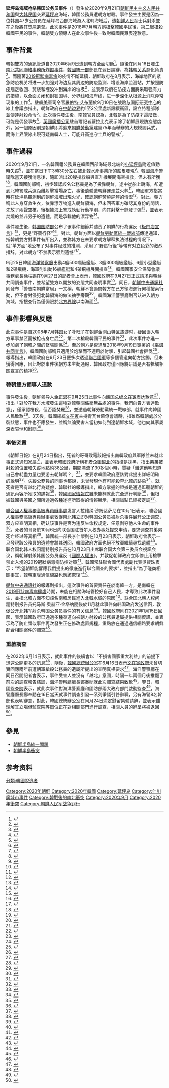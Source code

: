 {{noteTA
|G1=Korea
|G2=Korea Comparison
|G3=ME
|G4=IT
|G5=Unit
|G6=EU
|G7=People
|G8=PresidentsUS
}}
{{Infobox event
|title = 延坪島海域槍殺南韓公務員事件
|image = Inchon islands 2.svg
|caption =朝韩在黃海的海域爭議
|date = 2020年9月21日
|place = [[延坪島|延坪島]]臨近海域
|coordinates  = 
|cause = 一位南韓海洋水產部47歲公務員在延坪島西部海域失蹤
|result = 該名公務員遭到朝鮮人民軍防衛性射擊，<br/>[[韩朝关系|韓朝雙方關係]]惡化，[[朝鲜半岛|朝鲜半岛]]局勢緊張
}}
'''延坪岛海域枪杀韩国公务员事件'''（{{kor|연평도 해역 공무원 피격 사망 사건|延坪島海域公務員被擊死亡事件|名=南}}）發生於2020年9月21日[[朝鲜民主主义人民共和国|朝鲜民主主义人民共和国]]與[[大韩民国|大韩民国]]交界[[延坪岛|延坪岛]]海域，韓國公務員遭朝方射殺。事件發生主要是因為一位韩国{{le|海洋水产部|Ministry of Oceans and Fisheries}}47岁公务员在延坪岛西部海域游入北韩海域后，遭[[朝鲜人民军|朝鲜人民军]]士兵射杀並在之後將其焚屍遺棄。此次事件是2018年7月朝方誤槍擊韓國平民後，第二起槍殺韓國平民的事件，韓朝雙方領導人在此次事件後一致對韓國民眾表達歉意。

==事件背景==
韓朝雙方的通訊管道自2020年6月9日遭到朝方全面切斷<ref>{{Cite web|title=今午起全面切斷與南韓通訊管道|url=https://udn.com/news/story/6809/4622872|publisher=聯合報|access-date=2020-06-22|dead-url=no|archive-url=https://web.archive.org/web/20200609175247/https://udn.com/news/story/6809/4622872|archive-date=2020-06-09}}</ref>，隨後在同月16日發生[[南北共同聯絡事務所炸毀事件|南北共同聯絡事務所炸毀事件]]，[[韓國統一部|韓國統一部]]部長{{link-ko|金鍊鐵|김연철}}在翌日請辭，為[[韩朝关系|韩朝关系]]惡化負責<ref>{{Cite web|title=金與正嗆文在寅 拒南韓特使|url=https://news.ltn.com.tw/news/world/paper/1380457|publisher=自由時報|access-date=2020-06-22|dead-url=no|archive-url=https://web.archive.org/web/20200618090718/https://news.ltn.com.tw/news/world/paper/1380457|archive-date=2020-06-18}}</ref>。而隨著[[2019冠狀病毒病|2019冠狀病毒病]]的疫情不斷延續，朝鮮政府在8月表示，海岸地区的紧急防疫机关将进一步加强对海边及其周边的防疫监测、增设海岸监测站，并按照防疫规定收回、焚烧和埋没冲到海岸的垃圾<ref>{{cite news|title=朝鲜加强海岸地区防疫监测|url=http://www.rodong.rep.kp/cn/index.php?strPageID=SF01_02_01&newsID=2020-08-22-0002|work=勞動日報|date=2020-08-22|language=zh-cn|accessdate=2021-06-29|dead-url=no|archive-date=2020-08-30|archive-url=https://web.archive.org/web/20200830094137/http://www.rodong.rep.kp/cn/index.php?strPageID=SF01_02_01&newsID=2020-08-22-0002}}</ref>，並表示政府在防疫方面將采取强有力的措施，以全面关闭和封锁国境、分界线和海岸线，进一步深化从根源上消除异常现象的工作<ref>{{cite news|title=采取强有力的措施保持严格的防疫形势|url=http://www.rodong.rep.kp/cn/index.php?strPageID=SF01_02_01&newsID=2020-08-31-0003|work=勞動日報|date=2020-08-31|language=zh-cn|accessdate=2021-06-29|dead-url=no|archive-date=2020-09-07|archive-url=https://web.archive.org/web/20200907190558/http://www.rodong.rep.kp/cn/index.php?strPageID=SF01_02_01&newsID=2020-08-31-0003}}</ref>。[[駐韓美軍|駐韓美軍]]司令官[[羅伯特·艾布蘭|羅伯特·艾布蘭]]於9月10日在[[战略与国际研究中心|战略与国际研究中心]]的線上會議亦指出，朝鮮政府在[[中朝边界|中朝边界]]約1至2公里處新設緩衝區，設立特種部隊並傳達射殺命令<ref>{{cite news|title=North Korea issues shoot-to-kill orders to prevent virus: US|url=https://www.france24.com/en/20200911-north-korea-issues-shoot-to-kill-orders-to-prevent-virus-us|work=法新社|date=2020-09-11|language=en|accessdate=2021-06-29|dead-url=no|archive-date=2020-11-08|archive-url=https://web.archive.org/web/20201108135918/https://www.france24.com/en/20200911-north-korea-issues-shoot-to-kill-orders-to-prevent-virus-us}}</ref>。此次事件發生後，南韓官員認為，北韓是為了防疫才這麼做，可能是偶發事故<ref>{{cite news|title=南韓公務員遭槍殺 金正恩致函道歉|url=https://news.cts.com.tw/cts/international/202009/202009262015015.html|work=華視|date=2020-09-26|language=zh-tw|accessdate=2021-06-29|dead-url=no|archive-date=2020-11-29|archive-url=https://web.archive.org/web/20201129232831/https://news.cts.com.tw/cts/international/202009/202009262015015.html}}</ref>，[[英國廣播公司|英國廣播公司]]駐首爾記者蘿拉比克表示除了朝鮮展現防疫態度外，另一個原因則是朝鮮即將迎來[[朝鮮勞動黨|朝鮮勞動黨]]建黨75年而舉辦的大規模閱兵式，而[[北方界線|海上界限線]]出現可疑南韓人士，可能升高巡守士兵的警戒<ref>{{cite news|title=金正恩罕見道歉　背後另有盤算|url=https://www.rti.org.tw/news/view/id/2081286|work=中央廣播電台|date=2020-10-02|language=zh-tw|accessdate=2021-06-29|dead-url=no|archive-date=2020-12-25|archive-url=https://web.archive.org/web/20201225021437/https://www.rti.org.tw/news/view/id/2081286}}</ref>。

==事件過程==
2020年9月21日，一名韓國籍公務員在韓國西部海域最北端的[[小延坪島|小延坪島]]附近值勤時失蹤<ref>{{cite news|title=하루 4번 바뀌는 연평도 조류…실종 시간도 파악 안 돼|url=https://news.joins.com/article/23881577|work=中央日報|date=2020-09-28|language=ko|accessdate=2021-06-28|dead-url=no|archive-date=2020-11-02|archive-url=https://web.archive.org/web/20201102073621/https://news.joins.com/article/23881577}}</ref>，並在當日下午3時30分左右被北韓水產事業所的船隻發現<ref>{{cite news|title=南韓公務員投誠北韓6小時後遭淋汽油焚屍　海上「冒火光」軍方才證實|url=https://tw.appledaily.com/international/20200924/OCYNFCOJMRHA3H7A35UBKSL3UE/|work=蘋果日報|date=2020-09-28|language=zh-tw|accessdate=2021-06-26|dead-url=no|archive-date=2021-06-26|archive-url=https://web.archive.org/web/20210626101924/https://tw.appledaily.com/international/20200924/OCYNFCOJMRHA3H7A35UBKSL3UE/}}</ref>。韓國海岸警衛隊當天接獲消息後，隨即派出20艘搜救船與直升機展開海空搜救，但未有所獲<ref>{{cite news|title=南韓公務員跳海「投北」遭殘酷射殺 朝鮮大統領金正恩罕見道歉反省|url=https://newtalk.tw/news/view/2020-09-25/470477|work=新頭殼|date=2020-09-28|language=zh-tw|accessdate=2021-06-26|dead-url=no|archive-date=2020-10-20|archive-url=https://web.archive.org/web/20201020040701/https://newtalk.tw/news/view/2020-09-25/470477}}</ref>。韓國國防部稱，初步確認該名公務員是為了投靠朝鮮，途中從船上跳海，卻遭到北韓警戒兵遠距離射擊當場身亡，事後遺體遭朝鮮運走並火葬<ref>{{cite news|title=南韓公務員跳海投北！反遭北韓「遠距射殺」燒成灰|url=https://news.tvbs.com.tw/world/1390120|work=TVBS|date=2020-09-28|language=zh-tw|accessdate=2021-06-26|dead-url=no|archive-date=2020-11-07|archive-url=https://web.archive.org/web/20201107053000/https://news.tvbs.com.tw/world/1390120}}</ref>，韓國軍方指當時在延坪島觀測到的朝鮮海域出現火光，確認朝鮮焚燒屍體的情況<ref>{{cite news|title=朝軍涉射殺韓公民事件未解疑團多　男子棄韓投朝遭發現6小時後亡|url=https://www.hk01.com/%E5%8D%B3%E6%99%82%E5%9C%8B%E9%9A%9B/527949/%E6%9C%9D%E8%BB%8D%E6%B6%89%E5%B0%84%E6%AE%BA%E9%9F%93%E5%85%AC%E6%B0%91%E4%BA%8B%E4%BB%B6%E6%9C%AA%E8%A7%A3%E7%96%91%E5%9C%98%E5%A4%9A-%E7%94%B7%E5%AD%90%E6%A3%84%E9%9F%93%E6%8A%95%E6%9C%9D%E9%81%AD%E7%99%BC%E7%8F%BE6%E5%B0%8F%E6%99%82%E5%BE%8C%E4%BA%A1|work=HK01|language=zh-hk|accessdate=2021-06-26|dead-url=no|archive-date=2021-06-26|archive-url=https://web.archive.org/web/20210626101926/https://www.hk01.com/%E5%8D%B3%E6%99%82%E5%9C%8B%E9%9A%9B/527949/%E6%9C%9D%E8%BB%8D%E6%B6%89%E5%B0%84%E6%AE%BA%E9%9F%93%E5%85%AC%E6%B0%91%E4%BA%8B%E4%BB%B6%E6%9C%AA%E8%A7%A3%E7%96%91%E5%9C%98%E5%A4%9A-%E7%94%B7%E5%AD%90%E6%A3%84%E9%9F%93%E6%8A%95%E6%9C%9D%E9%81%AD%E7%99%BC%E7%8F%BE6%E5%B0%8F%E6%99%82%E5%BE%8C%E4%BA%A1}}</ref>。對此，朝方稱此人身穿救生衣，依靠漂浮物進入朝鮮領海，但未回答軍方確認其身份的問話，先放了兩聲空槍，後根據海上警戒執勤行動準則，向其射擊十餘發子彈<ref>{{cite news|title=韓官投朝被擊斃 金正恩罕有致歉|url=http://www.takungpao.com.hk/news/232111/2020/0926/501900.html|work=大公報|language=zh-hk|accessdate=2021-06-26|dead-url=no|archive-date=2020-10-26|archive-url=https://web.archive.org/web/20201026010833/http://www.takungpao.com.hk/news/232111/2020/0926/501900.html}}</ref>，並表示焚燒的並非男子的遺體，而是承載他的漂浮物<ref>{{cite news|title=韓國要求朝鮮進一步調查射殺公務員事件|url=https://www.wenweipo.com/a/202009/26/AP5f6eb625e4b0ac3aac4e5f84.html|work=文匯報|language=zh-hk|accessdate=2021-06-26|dead-url=no|archive-date=2021-06-26|archive-url=https://web.archive.org/web/20210626101926/https://www.wenweipo.com/a/202009/26/AP5f6eb625e4b0ac3aac4e5f84.html}}</ref>。

事件發生後，[[韩国国防部|韩国国防部]]公布了该事件細節并谴责了朝鮮的行為違反《[[板門店宣言|板門店宣言]]》<ref>{{cite news|script-title=ko:국방장관 "北 만행 생각도 못했다"…6시간 미스터리는 '미궁'|url=https://www.news1.kr/articles/?4069950|work=News1|language=ko|accessdate=2021-06-26|dead-url=no|archive-date=2020-09-27|archive-url=https://web.archive.org/web/20200927211204/https://www.news1.kr/articles/?4069950}}</ref>，更是“野蛮行径”<ref name="JMCG">{{cite news |author1=Justin McCurry |title=North Korea accused of killing South Korean official and burning his body |url=https://www.theguardian.com/world/2020/sep/24/north-korea-accused-of-killing-south-korean-official-and-burning-his-body |accessdate=2020-09-24 |work=Guardian |date=2020-09-24 |location=Seoul |language=en |archive-date=2021-06-26 |archive-url=https://web.archive.org/web/20210626090258/https://www.theguardian.com/world/2020/sep/24/north-korea-accused-of-killing-south-korean-official-and-burning-his-body |dead-url=no }}</ref>。對此，朝鲜方面以[[朝鮮勞動黨統一戰線部|朝鮮勞動黨統一戰線部]]傳達通知，指韓朝雙方對事件有所出入，並称韩方在未要求朝方解释执法过程的情况下，就“单方面”地公布了对事件经过的推测，采用了“野蛮行径”等带有对立色彩的激烈措辞，对此朝方“不禁表示强烈遗憾”<ref>{{cite news|title=金正恩罕见向韩国社会致歉 承认射杀海漂韩公民但否认焚尸|url=https://international.caixin.com/2020-09-25/101609695.html|work=財新|language=zh-cn|accessdate=2021-06-26|archive-date=2021-04-27|archive-url=https://web.archive.org/web/20210427023812/https://international.caixin.com/2020-09-25/101609695.html|dead-url=no}}</ref>。

9月25日韓國[[海洋警察廳|海洋警察廳]]出動4艘500噸級艦艇、3艘300噸級艦艇、6艘小型艦艇和2架飛機，海軍則出動16艘艦艇和4架飛機展開搜查<ref>{{cite news|title=射殺公務員案引發緊張？南韓海上尋屍 北韓警告：不要越界|url=https://udn.com/news/story/6809/4894841|work=聯合報|language=zh-tw|accessdate=2021-06-26|dead-url=no|archive-date=2020-11-23|archive-url=https://web.archive.org/web/20201123120820/https://udn.com/news/story/6809/4894841}}</ref>。韓國國家安全保障會議事務處長徐柱錫在9月27日的記者會上表示，韓國政府在9月27日正式請求與朝鮮共同調查事件，並希望雙方以開放的姿態共同查明事實<ref>{{cite news|title=韓國對朝鮮提議共同調查公務員遇害事件|url=https://www.hk01.com/%E5%8D%B3%E6%99%82%E5%9C%8B%E9%9A%9B/529106/%E9%9F%93%E5%9C%8B%E5%B0%8D%E6%9C%9D%E9%AE%AE%E6%8F%90%E8%AD%B0%E5%85%B1%E5%90%8C%E8%AA%BF%E6%9F%A5%E5%85%AC%E5%8B%99%E5%93%A1%E9%81%87%E5%AE%B3%E4%BA%8B%E4%BB%B6|work=香港01|language=zh-hk|accessdate=2021-06-26|dead-url=no|archive-date=2021-06-26|archive-url=https://web.archive.org/web/20210626090728/https://www.hk01.com/%E5%8D%B3%E6%99%82%E5%9C%8B%E9%9A%9B/529106/%E9%9F%93%E5%9C%8B%E5%B0%8D%E6%9C%9D%E9%AE%AE%E6%8F%90%E8%AD%B0%E5%85%B1%E5%90%8C%E8%AA%BF%E6%9F%A5%E5%85%AC%E5%8B%99%E5%93%A1%E9%81%87%E5%AE%B3%E4%BA%8B%E4%BB%B6}}</ref>。同日，[[朝鮮中央通訊社|朝鮮中央通訊社]]則發布「警告南朝鮮當局」一文稱，朝鮮不會過問韓方在己方領海進行何種搜索行動，但不會對侵犯北韓領海的做法袖手旁觀<ref>{{cite news|title=公僕被射殺海拋　南韓派30艦艇搜索惹金正恩緊張件|url=https://tw.appledaily.com/international/20200927/MU23M4QUPJCWTHULEXEM5FCTAM/|work=蘋果日報|language=zh-tw|accessdate=2021-06-26|dead-url=no|archive-date=2021-06-26|archive-url=https://web.archive.org/web/20210626130830/https://tw.appledaily.com/international/20200927/MU23M4QUPJCWTHULEXEM5FCTAM/}}</ref>。[[韓國海洋警察廳|韓國海洋警察廳]]則否认进入朝方海域，指搜查行為僅侷限於[[北方界線|北方界線]]以南海面<ref>{{cite news|title=韩国海警寻找被朝射杀公务员遗体 否认进入朝方海域|url=https://www.jiemian.com/article/5046221.html|work=界面新闻|language=zh-cn|accessdate=2021-06-26|archive-date=2021-06-26|archive-url=https://web.archive.org/web/20210626122649/https://www.jiemian.com/article/5046221.html|dead-url=no}}</ref>。

==事件影響與反應==
此次事件是自2008年7月韩国女子朴旺子在朝鲜金刚山特区旅游时，疑因误入朝方军事禁区而被枪击身亡后<ref>{{cite news|title=南韩公务员“投北”遭朝鲜射杀焚尸|url=https://www.dw.com/zh/%E5%8D%97%E9%9F%A9%E5%85%AC%E5%8A%A1%E5%91%98%E6%8A%95%E5%8C%97%E9%81%AD%E6%9C%9D%E9%B2%9C%E5%B0%84%E6%9D%80%E7%84%9A%E5%B0%B8/a-55035521|work=德國之聲|language=zh-hans|dead-url=no|accessdate=2021-06-26|archive-date=2021-05-26|archive-url=https://web.archive.org/web/20210526061453/https://www.dw.com/zh/%E5%8D%97%E9%9F%A9%E5%85%AC%E5%8A%A1%E5%91%98%E6%8A%95%E5%8C%97%E9%81%AD%E6%9C%9D%E9%B2%9C%E5%B0%84%E6%9D%80%E7%84%9A%E5%B0%B8/a-55035521}}</ref>，第二次槍殺韓國平民的事件<ref>{{cite news|title=朝鮮「槍殺並焚屍韓國官員」 金正恩罕見致歉|url=https://www.bbc.com/zhongwen/trad/world-54293719|work=BBC|language=zh-hant|dead-url=no|accessdate=2021-06-26|archive-date=2020-10-13|archive-url=https://web.archive.org/web/20201013020701/https://www.bbc.com/zhongwen/trad/world-54293719}}</ref>，此次事件亦進一步加劇了朝韓之間的緊張關係<ref>{{cite news|title=北韓射殺在該國水域發現的韓國官員並焚屍|url=https://cn.wsj.com/articles/%E5%8C%97%E9%9F%93%E5%B0%84%E6%AE%BA%E5%9C%A8%E8%A9%B2%E5%9C%8B%E6%B0%B4%E5%9F%9F%E7%99%BC%E7%8F%BE%E7%9A%84%E9%9F%93%E5%9C%8B%E5%AE%98%E5%93%A1%E4%B8%A6%E7%84%9A%E5%B1%8D-11601009112|work=華爾街日報|language=zh-hant|dead-url=no|accessdate=2021-06-26|archive-date=2021-01-16|archive-url=https://web.archive.org/web/20210116041943/https://cn.wsj.com/articles/%E5%8C%97%E9%9F%93%E5%B0%84%E6%AE%BA%E5%9C%A8%E8%A9%B2%E5%9C%8B%E6%B0%B4%E5%9F%9F%E7%99%BC%E7%8F%BE%E7%9A%84%E9%9F%93%E5%9C%8B%E5%AE%98%E5%93%A1%E4%B8%A6%E7%84%9A%E5%B1%8D-11601009112}}</ref>。至於朝方是否違反2018年9月19日簽署的《[[平壤共同宣言|平壤共同宣言]]》，韓國國防部稱只適用於炮擊而不適用於射擊，引起韓國社會撻伐<ref>{{cite news|title=“9·19 군사합의엔 ‘사격하지 말라’ 내용 없다” 군 해명 ‘오락가락’(종합)|url=https://www.seoul.co.kr/news/newsView.php?id=20200924500115|work=首尔新闻|language=ko|dead-url=no|accessdate=2021-06-26|archive-date=2020-10-31|archive-url=https://web.archive.org/web/20201031081306/https://www.seoul.co.kr/news/newsView.php?id=20200924500115}}</ref>，報導指出，韓國政府在9月23日便多次透過[[聯合國軍|聯合國軍]]等多個管道向朝方接觸，但未獲得回應，因此對於事件後朝方未主動通報，韓國政府僅回應將研議是否有牴觸相關宣言的精神<ref>{{cite news|title=우리국민 쐈는데 9·19 합의 위반 아니라는 軍 "월경 규정 없다"|url=https://news.joins.com/article/23880281|work=中央日報|language=ko|dead-url=no|accessdate=2021-06-26|archive-date=2020-10-21|archive-url=https://web.archive.org/web/20201021025851/https://news.joins.com/article/23880281}}</ref>。
===韓朝雙方領導人道歉===
事件發生後，朝鮮领导人[[金正恩|金正恩]]在9月25日此事件向[[韩国总统|韩国总统]][[文在寅|文在寅]]表达歉意<ref>{{cite news |title=Kim Jong-un 'apologises for killing of South Korean official' |url=https://www.bbc.com/news/world-asia-54291550 |accessdate=2020-09-25 |work=BBC |date=2020-09-25 |language=en |archive-date=2021-06-26 |archive-url=https://web.archive.org/web/20210626090259/https://www.bbc.com/news/world-asia-54291550 |dead-url=no }}</ref>，指出「對於在我方水域發生這種對韓朝關係毫無益處的事件，我們向貴方表達歉意」，僅承認槍殺，但否認焚屍<ref>{{cite news|title=南韓公務員疑投誠遭射殺 金正恩罕見道歉|url=https://udn.com/news/story/6809/4889382|work=聯合報|date=2020-09-26|language=zh-tw|accessdate=2021-06-26|archive-date=2020-12-02|archive-url=https://web.archive.org/web/20201202170713/https://udn.com/news/story/6809/4889382|dead-url=no}}</ref>，並透過朝鮮勞動黨統一戰線部，就事件向韓國人民致歉<ref>{{cite news|title=韓國要求朝鮮進一步調查射殺韓國公務員事件|url=https://www.hkcd.com/content/2020-09/26/content_1218220.html|work=香港商報|date=2020-09-26|language=zh-hk|accessdate=2021-06-26|archive-date=2021-06-26|archive-url=https://web.archive.org/web/20210626101926/https://www.hkcd.com/content/2020-09/26/content_1218220.html|dead-url=no}}</ref>。3天後，韓國總統[[文在寅|文在寅]]主持青瓦台幕僚會議時，指雖然韓朝處於分裂狀態，事件也不應發生，並稱無論受害人當初如何到達朝鮮水域，他也向其家屬深表哀悼和慰問<ref>{{cite news|title=韓國公務員遭朝軍開槍射殺　文在寅向民眾道歉|url=https://www.hk01.com/%E5%8D%B3%E6%99%82%E5%9C%8B%E9%9A%9B/529599/%E9%9F%93%E5%9C%8B%E5%85%AC%E5%8B%99%E5%93%A1%E9%81%AD%E6%9C%9D%E8%BB%8D%E9%96%8B%E6%A7%8D%E5%B0%84%E6%AE%BA-%E6%96%87%E5%9C%A8%E5%AF%85%E5%90%91%E6%B0%91%E7%9C%BE%E9%81%93%E6%AD%89|work=香港01|date=2020-09-28|language=zh-hk|accessdate=2021-06-26|archive-date=2021-06-26|archive-url=https://web.archive.org/web/20210626090259/https://www.hk01.com/%E5%8D%B3%E6%99%82%E5%9C%8B%E9%9A%9B/529599/%E9%9F%93%E5%9C%8B%E5%85%AC%E5%8B%99%E5%93%A1%E9%81%AD%E6%9C%9D%E8%BB%8D%E9%96%8B%E6%A7%8D%E5%B0%84%E6%AE%BA-%E6%96%87%E5%9C%A8%E5%AF%85%E5%90%91%E6%B0%91%E7%9C%BE%E9%81%93%E6%AD%89|dead-url=no}}</ref>。

===事後究責===
《朝鮮日報》在9月24日指出，死者的哥哥致電該報指出南韓政府與軍隊並未就此事正式通知家屬<ref>{{cite news|title=家族にも知らされない死…射殺された公務員の兄「メディアの記事を見て初めて知った」|url=http://www.chosunonline.com/site/data/html_dir/2020/09/25/2020092580109.html|work=朝鮮日報|accessdate=2021-06-26|archive-date=2020-09-27|archive-url=https://web.archive.org/web/20200927053835/http://www.chosunonline.com/site/data/html_dir/2020/09/25/2020092580109.html|dead-url=no}}</ref>，並表示韓國政府所稱死者企圖[[越北|越北]]的指控是抹黑，指出弟弟被射殺的位置和失蹤地點約38公里，期間漂流了30多個小時，質疑「難道他明知道自己會耗盡力量也要游去朝鮮嗎？」<ref>{{cite news|title=被指「投北」遭射殺焚屍　南韓公務員哥哥：絕對不是叛逃|url=https://tw.appledaily.com/international/20200925/KNTD5FA63BHPNGUV66OSATPCEE/|work=蘋果日報|accessdate=2021-06-26|archive-date=2021-06-26|archive-url=https://web.archive.org/web/20210626090300/https://tw.appledaily.com/international/20200925/KNTD5FA63BHPNGUV66OSATPCEE/|dead-url=no}}</ref>，並要求韓國政府應該對此提出詳細明確的說明<ref>{{cite news|title=南韓公務員遭北韓射殺 家屬看新聞才知、轟南韓軍謗死者「投北」|url=https://news.ltn.com.tw/news/world/breakingnews/3303877|work=自由時報|accessdate=2021-06-26|archive-date=2020-10-29|archive-url=https://web.archive.org/web/20201029231637/https://news.ltn.com.tw/news/world/breakingnews/3303877|dead-url=no}}</ref>。失蹤公務員的同事也都說，未曾發現他有可能投奔北韓的跡象<ref>{{cite news|title=南韓公務員疑叛逃遭北韓射殺 家屬：絕對不可能|url=https://www.cna.com.tw/news/aopl/202009250244.aspx|work=中央社|accessdate=2021-06-26|archive-date=2020-11-24|archive-url=https://web.archive.org/web/20201124173420/https://www.cna.com.tw/news/aopl/202009250244.aspx|dead-url=no}}</ref>。就死者是否有越北行為疑慮，韓聯社的報導指出，韓方掌握的證據是通過監聽朝鮮的通訊內容所獲取的諜報<ref>{{cite news|title=韓國公民在朝鮮水域遭開逾10槍射殺 金正恩道歉|url=https://www.tkww.hk/a/202009/25/AP5f6d8bf8e4b057813e0a9c3e.html|work=大公文匯|accessdate=2021-06-26|dead-url=no|archive-date=2021-06-26|archive-url=https://web.archive.org/web/20210626122731/https://www.tkww.hk/a/202009/25/AP5f6d8bf8e4b057813e0a9c3e.html}}</ref>，韓國[[國家情報院|國家情報院]]雖未能夠就此完全進行判斷<ref>{{cite news|title="국정원, 연평도 공무원 월북 여부에 신중..최종판단 안해"|url=https://www.fnnews.com/news/202009251701514939|work=FN NEWS|accessdate=2021-06-26|dead-url=no|archive-date=2021-06-26|archive-url=https://web.archive.org/web/20210626122651/https://www.fnnews.com/news/202009251701514939}}</ref>，但根據韓國與美國之間所透過各種途徑所取得的情報顯示，相關論點已經被定調<ref>{{cite news|title=與 "숨진 공무원 월북, 사실로 확인돼가...정보 출처는 못밝혀"|url=https://news.joins.com/article/23883193|work=中央日報|accessdate=2021-06-26|dead-url=no|archive-date=2020-10-02|archive-url=https://web.archive.org/web/20201002191250/https://news.joins.com/article/23883193}}</ref>。

[[聯合國人權事務高級專員辦事處|聯合國人權事務高級專員辦事處]]发言人拉维纳·沙姆达萨尼在10月1日表示，聯合國人權事務高級專員辦事處敦促南北韩立即对韩国公务员被射杀事件展开公正调查，双方应查明真相，确认该事件是否为违反生命权规定、任意剥夺他人生命的事件<ref>{{cite news|title=联合国人权事务高级专员办事处敦促南北韩为调查韩公务员被射杀事件开展合作|url=http://rki.kbs.co.kr/service/news_view.htm?lang=c&id=Po&Seq_Code=69268|work=韩国国际广播电台|accessdate=2021-06-26|dead-url=no|archive-date=2021-06-26|archive-url=https://archive.today/20210626175637/http://rki.kbs.co.kr/service/news_view.htm?lang=c&id=Po&Seq_Code=69268}}</ref>。死者的哥哥於10月6日向联合国驻首尔人权办事处提交申请，要求调查其弟弟死亡经过等真相<ref>{{cite news|title=在朝身亡公务员的哥哥要求联合国调查真相|url=http://china.hani.co.kr/arti/politics/8812.html|work=韓民族日報|accessdate=2021-06-26|dead-url=no|archive-date=2021-06-26|archive-url=https://archive.today/20210626175500/http://china.hani.co.kr/arti/politics/8812.html%7C}}</ref>。韓國統一部長李仁榮則在10月23日表示，朝鮮政府曾表示一旦發現該公務員的遺體會將其送回，韓國政府方面也絕不放棄繼續尋找遺體<ref>{{cite news|title=韓國統一部：將推動韓朝對話尋求被朝射殺公務員問題的妥善解決辦法|url=https://big5.sputniknews.cn/politics/202010231032361464/|work=俄通社|accessdate=2021-06-26|archive-date=2020-10-31|archive-url=https://web.archive.org/web/20201031103009/http://big5.sputniknews.cn/politics/202010231032361464/|dead-url=no}}</ref>。联合国北韩人权问题特别报告员{{link-en|托马斯·奥赫亚·金塔纳|Tomás Ojea Quintana}}在10月23日出席联合国大会第三委员会視訊会议，稱朝鮮射杀韩国公务员違反《[[國際人權法|國際人權法]]》，并敦促朝鲜政府立即停止用槍擊禁止入境的2019冠狀病毒病防控对策<ref>{{cite news|title=联合国人权报告员：朝鲜射杀韩公民违反人权法|url=https://cn.yna.co.kr/view/ACK20201025000300881|work=韓聯社|accessdate=2021-06-26|archive-date=2020-11-25|archive-url=https://web.archive.org/web/20201125115232/https://cn.yna.co.kr/view/ACK20201025000300881|dead-url=no}}</ref>。韓國常駐聯合國代表處副代表吳賢珠表示：“希望朝鮮能響應我們提出的徹底進行聯合調查的要求”，並指出“為了磋商相關事宜，韓朝軍隊通信線路也應該恢復”<ref>{{cite news|title=聯合國正式討論韓國公務員遭槍擊事件……“違反《朝鮮人權法》”|url=https://www.donga.com/tw/article/all/20201026/2222345/1|work=東亞日報|accessdate=2021-06-26|archive-date=2021-06-26|archive-url=https://web.archive.org/web/20210626173003/https://www.donga.com/tw/article/all/20201026/2222345/1/%E8%81%AF%E5%90%88%E5%9C%8B%E6%AD%A3%E5%BC%8F%E8%A8%8E%E8%AB%96%E9%9F%93%E5%9C%8B%E5%85%AC%E5%8B%99%E5%93%A1%E9%81%AD%E6%A7%8D%E6%93%8A%E4%BA%8B%E4%BB%B6-%E9%81%95%E5%8F%8D%E3%80%8A%E6%9C%9D%E9%AE%AE%E4%BA%BA%E6%AC%8A%E6%B3%95%E3%80%8B|dead-url=no}}</ref>。

[[朝鮮中央通訊社|朝鮮中央通訊社]]的報導則指出，這次事件的首要責任在於南韓一方，是南韓在[[2019冠狀病毒病韓國疫情|2019冠狀病毒病肆虐]]時期，未能在相關海域管控好自己人民，才導致此次事件發生，並指北韓方面不知該名南韓居民進入北韓水域的原因<ref>{{cite news|title=朝中社：南韓需要為投奔北韓公務員遭槍殺一事負責|url=https://news.now.com/home/international/player?newsId=410997|work=Now新聞|accessdate=2020-10-30|archive-date=2020-11-01|archive-url=https://web.archive.org/web/20201101053719/https://news.now.com/home/international/player?newsId=410997|dead-url=no}}</ref>。联合国北韩人权问题特别报告员托马斯·奥赫亚·金塔纳隨後於11月就此事件向韩国政府发送信函，敦促公开北韩军射杀韩国公务员事件的有关信息<ref>{{cite news|title=联合国人权报告员敦促韩政府公开公务员遭射杀事件信息|url=http://rki.kbs.co.kr/service/news_view.htm?lang=c&id=Po&Seq_Code=69788|work=韩国国际广播电台|accessdate=2021-06-26|dead-url=no|archive-date=2021-06-26|archive-url=https://archive.today/20210626105329/http://rki.kbs.co.kr/service/news_view.htm?lang=c&id=Po&Seq_Code=69788}}</ref>。韓國政府則在2021年1月15日回函，表示韓國政府已通過多種渠道向被朝方射殺的公務員遺屬提供相關資訊，並表示為了防止類似事件再次發生正在修改處置規程，重點放在通過通信網路要求朝鮮配合相關案件的調查<ref>{{cite news|title=韓政府回函聯合國專員交代公民在朝遇害善後事宜|url=http://cn.yna.co.kr/view/ACK20210119003200881|work=韓聯社|accessdate=2021-06-26|dead-url=no|archive-date=2021-06-26|archive-url=https://web.archive.org/web/20210626173022/https://cn.yna.co.kr/view/ACK20210119003200881}}</ref>。

===重啟調查===
{{Link-ko|韓國國家安保室|대한민국 국가안보실|國家安保室}}在2022年6月14日表示，就此事件的後續會以「不損害國家重大利益」的前提下迅速公開更多的訊息<ref>{{cite news|title=文정부가 숨긴 ‘서해 공무원 피살’… 이르면 이번주 정보 공개|url=https://www.chosun.com/politics/politics_general/2022/06/15/M3WLVZKIYZHKBEYU7QJ4MB74ZI/|work=朝鮮日報|accessdate=2022-06-25|dead-url=no|archive-date=2022-06-15|archive-url=https://web.archive.org/web/20220615175245/https://www.chosun.com/politics/politics_general/2022/06/15/M3WLVZKIYZHKBEYU7QJ4MB74ZI/}}</ref>，隨後，[[韓國總統辦公室|韓國總統辦公室]]在6月16日表示[[文在寅政府|文在寅政府]]未曾切實回應兩年前遭朝軍槍殺公務員的遺屬所提出的查明真相要求<ref>{{cite news|title=韓總統府：前政府未回應被朝射殺者遺屬查明真相請求|url=http://cn.yna.co.kr/view/ACK20220616005900881|work=韓聯社|accessdate=2022-06-25|dead-url=no|archive-date=2022-06-16|archive-url=https://web.archive.org/web/20220616100412/https://cn.yna.co.kr/view/ACK20220616005900881}}</ref>。海洋警察廳在同日召開記者會表示，事件受害人並沒有「越北」意圖，時隔一年兩個月後推翻了前次的調查報告結論，海洋警察廳廳長鄭奉勛就此次調查結果致歉<ref>{{cite news|title=韩西海公务员被杀事件再起风波|url=http://world.kbs.co.kr/service/contents_view.htm?lang=c&menu_cate=issues&id=&board_seq=424756&page=1&board_code=|work=韓國國際廣播電台|accessdate=2022-06-25|dead-url=no|archive-date=2022-06-25|archive-url=https://web.archive.org/web/20220625142844/http://world.kbs.co.kr/service/contents_view.htm?lang=c&menu_cate=issues&id=&board_seq=424756&page=1&board_code=}}</ref>。翌日，韓國[[監查院|監查院]]表示，就此次事件對海洋警察廳和國防部兩大政府部門啟動監查<ref>{{cite news|title=韓監查院調查遭朝射殺公務員被軍警認定投朝原委|url=http://cn.yna.co.kr/view/ACK20220617004200881|work=韓聯社|accessdate=2022-06-25|dead-url=no|archive-date=2022-06-21|archive-url=https://web.archive.org/web/20220621165453/https://cn.yna.co.kr/view/ACK20220617004200881}}</ref>，海警廳廳長鄭奉勳在16日當天就事件調查引發一系列爭議引咎辭職，另有海警8名幹部也表明辭意，對此，韓國總統辦公室在同月24日決定慰留集體請辭，並表示雖理解其立場但監查院等單位正在對相關部門進行調查，相關人員的辭呈將被退回<ref>{{cite news|title=韓海警高層就被朝射殺公民調查爭議請辭被慰留|url=http://cn.yna.co.kr/view/ACK20220624006100881|work=韓聯社|accessdate=2022-06-25|dead-url=no|archive-date=2022-06-25|archive-url=https://web.archive.org/web/20220625142858/https://cn.yna.co.kr/view/ACK20220624006100881}}</ref>。

==參見==
{{Wikinews|金正恩就射殺南韓公務員事件道歉}}
*[[朝鮮半島統一問題|朝鮮半島統一問題]]
*[[朝鮮半島衝突|朝鮮半島衝突]]

==参考资料==
{{reflist|30em}}

{{韓戰}}

[[Category:2020年朝鮮|Category:2020年朝鮮]]
[[Category:2020年韓國|Category:2020年韓國]]
[[Category:延坪岛|Category:延坪岛]]
[[Category:仁川廣域市事件|Category:仁川廣域市事件]]
[[Category:韓戰後的南北衝突|Category:韓戰後的南北衝突]]
[[Category:2020年9月|Category:2020年9月]]
[[Category:2020年衝突|Category:2020年衝突]]
[[分類:韓國脫逃者|分類:韓國脫逃者]]
[[Category:朝鲜人民军战争罪行|Category:朝鲜人民军战争罪行]]
{{Good article}}